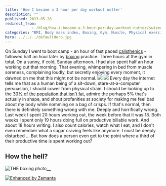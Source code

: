 ```yaml
---
title: 'How I became a 3 hour per day workout nutter'
description: ""
published: 2013-05-28
redirect_from: 
            - /blog/how-i-became-a-3-hour-per-day-workout-nutter/swizec/6196
categories: "BMI, Body mass index, Boxing, Gym, Muscle, Physical exercise, Uncategorized"
hero: ../../../defaultHero.jpg
---
```

On Sunday I went to boot camp - an hour of fast paced [calisthenics](http://en.wikipedia.org/wiki/Calisthenics "Calisthenics") - followed half an hour later by [boxing](http://en.wikipedia.org/wiki/Boxing "Boxing") practice. Three hours at the gym in total. On a sunny, if cold, Sunday afternoon. I had also spent half an hour working out that morning. That evening, whimpering in bed from muscle soreness, complaining loudly, but secretly enjoying every moment, it dawned on me that this might not be normal. ![](https://www.filepicker.io/api/file/tAksLfZcRAmuZv2A4tIj) ![](https://www.filepicker.io/api/file/etIlPIqTRSiFoFDE4sQg) Every day the internet tells me that as a human being of a sit-down, stare-at-a-computer persuasion, I should cower from physical strain. I should be looking up to the [30% of the population that isn't fat](http://frac.org/initiatives/hunger-and-obesity/obesity-in-the-us/), admire the perhaps 5% that's actually in shape, and shout profanities at society for making me feel bad about my body while nomming on a bag of crisps. If that's normal, then there is definitely something wrong with me. Deeply and horrifically wrong. Last week I spent 20 hours working out, the week before that it was 18. Both weeks I spent only 19 hours doing full on productive billable work. And about 18 hours writing. I also count calories, watch what I eat, and I don't even remember what a sugar craving feels like anymore. I must be deeply disturbed ... But how does a person even get to the point where a third of their productive time is spent working out?

## How the hell?

![]()![THE boxing photo](http://www.omaa.org.uk/sites/default/files/Boxing-008.jpg "THE boxing photo")**\_\_**![]()![]()

[![Enhanced by Zemanta](http://img.zemanta.com/zemified_e.png?x-id=4e72e8c8-dd1e-4284-bed2-f6bbaec992ac)](http://www.zemanta.com/?px "Enhanced by Zemanta")
